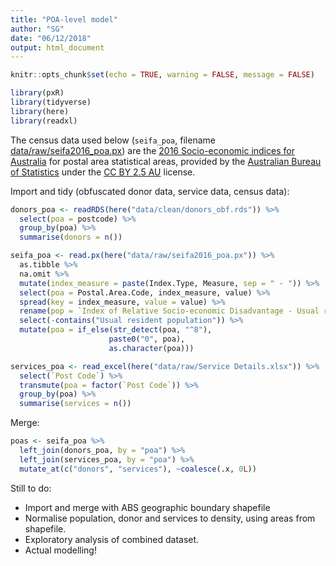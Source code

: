 ```yaml
---
title: "POA-level model"
author: "SG"
date: "06/12/2018"
output: html_document
---
```


```r
knitr::opts_chunk$set(echo = TRUE, warning = FALSE, message = FALSE)
```

```r
library(pxR)
library(tidyverse)
library(here)
library(readxl)
```

The census data used below (`seifa_poa`, filename [data/raw/seifa2016_poa.px](../data/raw/seifa2016_poa.px)) are the [2016 Socio-economic indices for Australia](http://stat.data.abs.gov.au/Index.aspx?DataSetCode=SEIFA_POA) for postal area statistical areas, provided by the [Australian Bureau of Statistics](http://stat.data.abs.gov.au/Index.aspx) under the [CC BY 2.5 AU](https://creativecommons.org/licenses/by/2.5/au/) license.

Import and tidy (obfuscated donor data, service data, census data):

```r
donors_poa <- readRDS(here("data/clean/donors_obf.rds")) %>%
  select(poa = postcode) %>%
  group_by(poa) %>%
  summarise(donors = n())

seifa_poa <- read.px(here("data/raw/seifa2016_poa.px")) %>%
  as.tibble %>%
  na.omit %>%
  mutate(index_measure = paste(Index.Type, Measure, sep = " - ")) %>%
  select(poa = Postal.Area.Code, index_measure, value) %>%
  spread(key = index_measure, value = value) %>%
  rename(pop = `Index of Relative Socio-economic Disadvantage - Usual resident population`) %>%
  select(-contains("Usual resident population")) %>%
  mutate(poa = if_else(str_detect(poa, "^8"),
                      paste0("0", poa),
                      as.character(poa)))

services_poa <- read_excel(here("data/raw/Service Details.xlsx")) %>%
  select(`Post Code`) %>%
  transmute(poa = factor(`Post Code`)) %>%
  group_by(poa) %>%
  summarise(services = n())
```

Merge:

```r
poas <- seifa_poa %>%
  left_join(donors_poa, by = "poa") %>%
  left_join(services_poa, by = "poa") %>%
  mutate_at(c("donors", "services"), ~coalesce(.x, 0L))
```

Still to do:

* Import and merge with ABS geographic boundary shapefile
* Normalise population, donor and services to density, using areas from shapefile.
* Exploratory analysis of combined dataset.
* Actual modelling!
